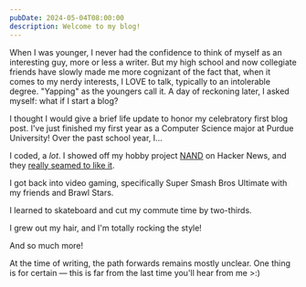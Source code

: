 ```yaml
---
pubDate: 2024-05-04T08:00:00
description: Welcome to my blog!
---
```


When I was younger, I never had the confidence to think of myself as an interesting guy, more or less a writer. But my high school and now collegiate friends have slowly made me more cognizant of the fact that, when it comes to my nerdy interests, I LOVE to talk, typically to an intolerable degree. "Yapping" as the youngers call it. A day of reckoning later, I asked myself: what if I start a blog?

I thought I would give a brief life update to honor my celebratory first blog post. I've just finished my first year as a Computer Science major at Purdue University! Over the past school year, I...

<ContentImage
    src={coding}
    alt="A picture of my coding setup"
    height="600"
/>

I coded, a *lot*. I showed off my hobby project <a href="https://github.com/ArhanChaudhary/NAND">NAND</a> on Hacker News, and they <a href="https://news.ycombinator.com/item?id=40159278">really seamed to like it</a>.

<ContentImage
    src={videoGames}
    alt="A picture of me playing video games"
    height="600"
/>

I got back into video gaming, specifically Super Smash Bros Ultimate with my friends and Brawl Stars.

<ContentImage
    src={skateboarding}
    alt="A picture of my skateboard"
    height="600"
/>

I learned to skateboard and cut my commute time by two-thirds.

<ContentImage
    src={longHair}
    alt="A picture of me with long hair"
    height="600"
/>

I grew out my hair, and I'm totally rocking the style!

And so much more!

At the time of writing, the path forwards remains mostly unclear. One thing is for certain — this is far from the last time you'll hear from me >:)
